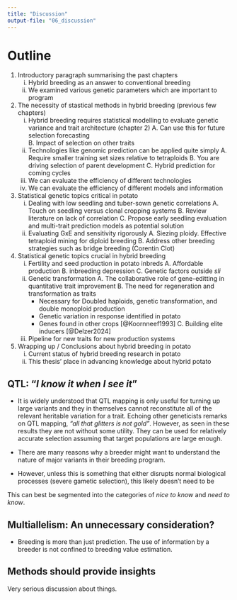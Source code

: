 ```yaml
---
title: "Discussion"
output-file: "06_discussion"
---
```


# Outline

1. Introductory paragraph summarising the past chapters 
   i) Hybrid breeding as an answer to conventional breeding
   ii) We examined various genetic parameters which are important to program

2. The necessity of stastical methods in hybrid breeding (previous few chapters) 
   i) Hybrid breeding requires statistical modelling to evaluate genetic variance and trait architecture (chapter 2) 
      A. Can use this for future selection forecasting  
      B. Impact of selection on other traits
   ii) Technologies like genomic prediction can be applied quite simply 
      A. Require smaller training set sizes relative to tetraploids 
      B. You are driving selection of parent development 
      C. Hybrid prediction for coming cycles
   iii) We can evaluate the efficiency of different technologies 
   iv) We can evaluate the efficiency of different models and information

3. Statistical genetic topics critical in potato
   i) Dealing with low seedling and tuber-sown genetic correlations
      A. Touch on seedling versus clonal cropping systems 
      B. Review literature on lack of correlation 
      C. Propose early seedling evaluation and multi-trait prediction models as potential solution
   ii) Evaluating GxE and sensitivity rigorously
      A. Siezing ploidy. Effective tetraploid mining for diploid breeding
      B. Address other breeding strategies such as bridge breeding (Corentin Clot) 

4. Statistical genetic topics crucial in hybrid breeding 
   i) Fertility and seed production in potato inbreds
      A. Affordable production
      B. inbreeding depression
      C. Genetic factors outside _sli_
   ii) Genetic transformation
      A. The collaborative role of gene-editting in quantitative trait improvement
      B. The need for regeneration and transformation as traits 
         - Necessary for Doubled haploids, genetic transformation, and double monoploid production 
         - Genetic variation in response identified in potato 
         - Genes found in other crops [@Koornneef1993]
      C. Building elite inducers [@Delzer2024]
   iii) Pipeline for new traits for new production systems

5. Wrapping up / Conclusions about hybrid breeding in potato 
   i) Current status of hybrid breeding research in potato
   ii) This thesis' place in advancing knowledge about hybrid potato


## QTL: "_I know it when I see it_"

* It is widely understood that QTL mapping is only useful for turning up large variants and they in themselves cannot reconstitute all of the relevant heritable variation for a trait. Echoing other geneticists remarks on QTL mapping, _"all that glitters is not gold"_. However, as seen in these results they are not without some utility. They can be used for relatively accurate selection assuming that target populations are large enough.


* There are many reasons why a breeder might want to understand the nature of major variants in their breeding program.

* However, unless this is something that either disrupts normal biological processes (severe gametic selection), this likely doesn't need to be 

This can best be segmented into the categories of _nice to know_ and _need to know_. 

## Multiallelism: An unnecessary consideration?

- Breeding is more than just prediction. The use of information by a breeder is not confined to breeding value estimation. 

## Methods should provide insights

Very serious discussion about things.

